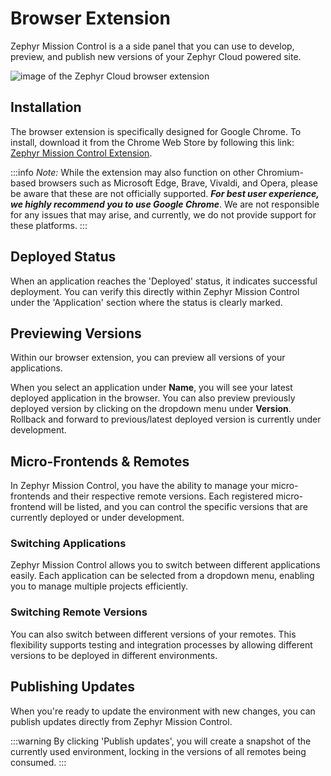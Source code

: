 
# Browser Extension

Zephyr Mission Control is a a side panel that you can use to develop, preview, and publish new versions of your Zephyr Cloud powered site.

<Image alt="image of the Zephyr Cloud browser extension" src="/sidebar-overview.png" size="large" />

## Installation

The browser extension is specifically designed for Google Chrome. To install, download it from the Chrome Web Store by following this link: [Zephyr Mission Control Extension](https://chromewebstore.google.com/detail/zephyr-mission-control/liflhldchhinbaeplljlplhnbkdidedn).

:::info
*Note:* While the extension may also function on other Chromium-based browsers such as Microsoft Edge, Brave, Vivaldi, and Opera, please be aware that these are not officially supported. _**For best user experience, we highly recommend you to use Google Chrome**_. We are not responsible for any issues that may arise, and currently, we do not provide support for these platforms.
:::

## Deployed Status

When an application reaches the 'Deployed' status, it indicates successful deployment. You can verify this directly within Zephyr Mission Control under the 'Application' section where the status is clearly marked.

## Previewing Versions

Within our browser extension, you can preview all versions of your applications. 

When you select an application under **Name**, you will see your latest deployed application in the browser. You can also preview previously deployed version by clicking on the dropdown menu under **Version**. Rollback and forward to previous/latest deployed version is currently under development. 

## Micro-Frontends & Remotes

In Zephyr Mission Control, you have the ability to manage your micro-frontends and their respective remote versions. Each registered micro-frontend will be listed, and you can control the specific versions that are currently deployed or under development.

### Switching Applications

Zephyr Mission Control allows you to switch between different applications easily. Each application can be selected from a dropdown menu, enabling you to manage multiple projects efficiently.

### Switching Remote Versions

You can also switch between different versions of your remotes. This flexibility supports testing and integration processes by allowing different versions to be deployed in different environments.

## Publishing Updates

When you're ready to update the environment with new changes, you can publish updates directly from Zephyr Mission Control. 

:::warning
By clicking 'Publish updates', you will create a snapshot of the currently used environment, locking in the versions of all remotes being consumed.
:::